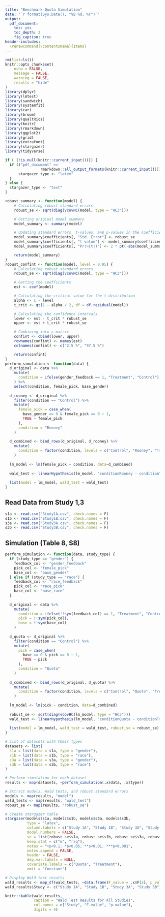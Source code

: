 ```yaml
---
title: "Benchmark Quota Simulation"
date: '`r format(Sys.Date(), "%B %d, %Y")`'
output:
  pdf_document: 
    toc: yes
    toc_depth: 2
    fig_caption: true
header-includes:
  \renewcommand{\contentsname}{Items}
---
```


```r
rm(list=ls())
knitr::opts_chunk$set(
	echo = FALSE,
	message = FALSE,
	warning = FALSE,
	results = "hide"
)
library(dplyr)
library(lmtest)
library(sandwich)
library(systemfit)
library(car)
library(broom)
library(qualtRics)
library(knitr)
library(rmarkdown)
library(ggplot2)
library(grid)
library(extrafont)
library(stargazer)
library(tidyverse)
```

```r
if ( (!is.null(knitr::current_input()))) {
  if (("pdf_document" ==
                rmarkdown::all_output_formats(knitr::current_input())[1])) {
      stargazer_type <- "latex"
  }
} else {
  stargazer_type <- "text"
}

robust_summary <- function(model) {
    # Calculating robust standard errors
    robust_se <- sqrt(diag(vcovHC(model, type = "HC3")))

    # Getting original model summary
    model_summary <- summary(model)

    # Updating standard errors, t-values, and p-values in the coefficients table
    model_summary$coefficients[, "Std. Error"] <- robust_se
    model_summary$coefficients[, "t value"] <- model_summary$coefficients[, "Estimate"] / robust_se
    model_summary$coefficients[, "Pr(>|t|)"] <- 2 * pt(-abs(model_summary$coefficients[, "t value"]), df = model_summary$df[2], lower.tail = TRUE)

    return(model_summary)
}
robust_confint <- function(model, level = 0.95) {
    # Calculating robust standard errors
    robust_se <- sqrt(diag(vcovHC(model, type = "HC3")))

    # Getting the coefficients
    est <- coef(model)

    # Calculating the critical value for the t-distribution
    alpha <- 1 - level
    t_crit <- qt(1 - alpha / 2, df = df.residual(model))

    # Calculating the confidence intervals
    lower <- est - t_crit * robust_se
    upper <- est + t_crit * robust_se

    # Combining into a matrix
    confint <- cbind(lower, upper)
    rownames(confint) <- names(est)
    colnames(confint) <- c("2.5 %", "97.5 %")

    return(confint)
}
perform_simulation <- function(data) {
  d_original <- data %>% 
    mutate(
      condition = ifelse(gender_feedback == 1, "Treatment", "Control"),
    ) %>% 
    select(condition, female_pick, base_gender)
  
  d_rooney <- d_original %>%
    filter(condition == "Control") %>%
    mutate(
      female_pick = case_when(
        base_gender == 0 & female_pick == 0 ~ 1,
        TRUE ~ female_pick
      ),
      condition = "Rooney"
    )
  
  d_combined <- bind_rows(d_original, d_rooney) %>%
    mutate(
      condition = factor(condition, levels = c("Control", "Rooney", "Treatment"))
    )
  
  lm_model <- lm(female_pick ~ condition, data=d_combined)
  
  wald_test <- linearHypothesis(lm_model, "conditionRooney - conditionTreatment = 0")
  
  list(model = lm_model, wald_test = wald_test)
}

```

\newpage

## Read Data from Study 1,3



```r
s1a <- read.csv("Study1A.csv", check.names = F)
s1b <- read.csv("Study1B.csv", check.names = F)
s3a <- read.csv("Study3A.csv", check.names = F)
s3b <- read.csv("Study3B.csv", check.names = F)
```

## Simulation (Table 8, S8)

```r
perform_simulation <- function(data, study_type) {
  if (study_type == "gender") {
    feedback_col <- "gender_feedback"
    pick_col <- "female_pick"
    base_col <- "base_gender"
  } else if (study_type == "race") {
    feedback_col <- "race_feedback"
    pick_col <- "race_pick"
    base_col <- "base_race"
  }
  
  d_original <- data %>% 
    mutate(
      condition = ifelse(!!sym(feedback_col) == 1, "Treatment", "Control"),
      pick = !!sym(pick_col),
      base = !!sym(base_col)
    )
  
  d_quota <- d_original %>%
    filter(condition == "Control") %>%
    mutate(
      pick = case_when(
        base == 0 & pick == 0 ~ 1,
        TRUE ~ pick
      ),
      condition = "Quota"
    )
  
  d_combined <- bind_rows(d_original, d_quota) %>%
    mutate(
      condition = factor(condition, levels = c("Control", "Quota", "Treatment"))
    )
  
  lm_model <- lm(pick ~ condition, data=d_combined)
  
  robust_se <- sqrt(diag(vcovHC(lm_model, type = "HC3")))
  wald_test <- linearHypothesis(lm_model, "conditionQuota - conditionTreatment = 0", vcov = vcovHC(lm_model, type = "HC3"))
  
  list(model = lm_model, wald_test = wald_test, robust_se = robust_se)
}

# List of datasets with their types
datasets <- list(
  s1a = list(data = s1a, type = "gender"),
  s1b = list(data = s1b, type = "race"),
  s3a = list(data = s3a, type = "gender"),
  s3b = list(data = s3b, type = "race")
)

# Perform simulation for each dataset
results <- map(datasets, ~perform_simulation(.x$data, .x$type))

# Extract models, Wald tests, and robust standard errors
models <- map(results, "model")
wald_tests <- map(results, "wald_test")
robust_se <- map(results, "robust_se")

# Create stargazer table
stargazer(models$s1a, models$s1b, models$s3a, models$s3b,
          type = "latex",
          column.labels = c("Study 1A", "Study 1B", "Study 3A", "Study 3B"),
          model.numbers = FALSE,
          se = list(robust_se$s1a, robust_se$s1b, robust_se$s3a, robust_se$s3b),
          keep.stat = c("n", "rsq"),
          notes = "+p<0.1; *p<0.05; **p<0.01; ***p<0.001",
          notes.append = FALSE,
          header = FALSE,
          dep.var.labels = NULL,
          covariate.labels = c("Quota", "Treatment"),
          omit = "Constant")

# Display Wald test results
wald_results <- map_df(wald_tests, ~data.frame(F_value = .x$F[2], p_value = .x$`Pr(>F)`[2]), .id = "Study")
wald_results$Study <- c("Study 1A", "Study 1B", "Study 3A", "Study 3B")

knitr::kable(wald_results, 
             caption = "Wald Test Results for All Studies",
             col.names = c("Study", "F-value", "p-value"),
             digits = 4)
```